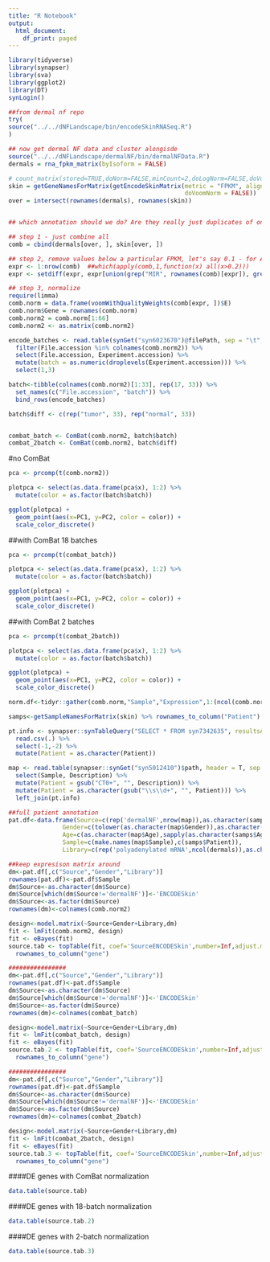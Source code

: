 ```yaml
---
title: "R Notebook"
output:
  html_document:
    df_print: paged
---
```



```r
library(tidyverse)
library(synapser)
library(sva)
library(ggplot2)
library(DT)
synLogin()

##from dermal nf repo
try(
source("../../dNFLandscape/bin/encodeSkinRNASeq.R")
)

## now get dermal NF data and cluster alongisde
source("../../dNFLandscape/dermalNF/bin/dermalNFData.R")
dermals = rna_fpkm_matrix(byIsoform = FALSE)

# count_matrix(stored=TRUE,doNorm=FALSE,minCount=2,doLogNorm=FALSE,doVoomNorm=TRUE)
skin = getGeneNamesForMatrix(getEncodeSkinMatrix(metric = "FPKM", alignment = "hg19",
                                                 doVoomNorm = FALSE))
over = intersect(rownames(dermals), rownames(skin))


## which annotation should we do? Are they really just duplicates of one another?

## step 1 - just combine all
comb = cbind(dermals[over, ], skin[over, ])

## step 2, remove values below a particular FPKM, let's say 0.1 - for ALL genes
expr <- 1:nrow(comb)  ##which(apply(comb,1,function(x) all(x>0.2)))
expr <- setdiff(expr, expr[union(grep("MIR", rownames(comb)[expr]), grep("SNO", rownames(comb)[expr]))])

## step 3, normalize
require(limma)
comb.norm = data.frame(voomWithQualityWeights(comb[expr, ])$E)
comb.norm$Gene = rownames(comb.norm)
comb.norm2 = comb.norm[1:66]
comb.norm2 <- as.matrix(comb.norm2)

encode_batches <- read.table(synGet("syn6023670")@filePath, sep = "\t", header= T) %>% 
  filter(File.accession %in% colnames(comb.norm2)) %>% 
  select(File.accession, Experiment.accession) %>%
  mutate(batch = as.numeric(droplevels(Experiment.accession))) %>% 
  select(1,3)

batch<-tibble(colnames(comb.norm2)[1:33], rep(17, 33)) %>% 
  set_names(c("File.accession", "batch")) %>% 
  bind_rows(encode_batches)

batch$diff <- c(rep("tumor", 33), rep("normal", 33))


combat_batch <- ComBat(comb.norm2, batch$batch) 
combat_2batch <- ComBat(comb.norm2, batch$diff) 
```

#no ComBat
```r
pca <- prcomp(t(comb.norm2))

plotpca <- select(as.data.frame(pca$x), 1:2) %>% 
  mutate(color = as.factor(batch$batch))

ggplot(plotpca) +
  geom_point(aes(x=PC1, y=PC2, color = color)) +
  scale_color_discrete()
```

##with ComBat 18 batches
```r
pca <- prcomp(t(combat_batch))

plotpca <- select(as.data.frame(pca$x), 1:2) %>% 
  mutate(color = as.factor(batch$batch))

ggplot(plotpca) +
  geom_point(aes(x=PC1, y=PC2, color = color)) +
  scale_color_discrete()


```

##with ComBat 2 batches
```r
pca <- prcomp(t(combat_2batch))

plotpca <- select(as.data.frame(pca$x), 1:2) %>% 
  mutate(color = as.factor(batch$batch))

ggplot(plotpca) +
  geom_point(aes(x=PC1, y=PC2, color = color)) +
  scale_color_discrete()


```



```r
norm.df<-tidyr::gather(comb.norm,"Sample","Expression",1:(ncol(comb.norm)-1))

samps<-getSampleNamesForMatrix(skin) %>% rownames_to_column("Patient")

pt.info <- synapser::synTableQuery("SELECT * FROM syn7342635", resultsAs="csv")$filepath %>%
  read.csv(.) %>% 
  select(-1,-2) %>% 
  mutate(Patient = as.character(Patient))

map <- read.table(synapser::synGet("syn5012410")$path, header = T, sep = "\t") %>% 
  select(Sample, Description) %>% 
  mutate(Patient = gsub("CT0+", "", Description)) %>% 
  mutate(Patient = as.character(gsub("\\s\\d+", "", Patient))) %>% 
  left_join(pt.info)

##full patient annotation
pat.df<-data.frame(Source=c(rep('dermalNF',nrow(map)),as.character(samps$Sample)),
               Gender=c(tolower(as.character(map$Gender)),as.character(samps$Sex)),
               Age=c(as.character(map$Age),sapply(as.character(samps$Age),function(x) gsub(' year','',x))),
               Sample=c(make.names(map$Sample),c(samps$Patient)),
               Library=c(rep('polyadenylated mRNA',ncol(dermals)),as.character(samps$Library)))

##keep expresison matrix around
dm<-pat.df[,c("Source","Gender","Library")]
rownames(pat.df)<-pat.df$Sample
dm$Source<-as.character(dm$Source)
dm$Source[which(dm$Source!='dermalNF')]<-'ENCODESkin'
dm$Source<-as.factor(dm$Source)
rownames(dm)<-colnames(comb.norm2)

design<-model.matrix(~Source+Gender+Library,dm)
fit <- lmFit(comb.norm2, design)
fit <- eBayes(fit)
source.tab <- topTable(fit, coef='SourceENCODESkin',number=Inf,adjust.method='BY')%>% 
  rownames_to_column("gene")

################
dm<-pat.df[,c("Source","Gender","Library")]
rownames(pat.df)<-pat.df$Sample
dm$Source<-as.character(dm$Source)
dm$Source[which(dm$Source!='dermalNF')]<-'ENCODESkin'
dm$Source<-as.factor(dm$Source)
rownames(dm)<-colnames(combat_batch)

design<-model.matrix(~Source+Gender+Library,dm)
fit <- lmFit(combat_batch, design)
fit <- eBayes(fit)
source.tab.2 <- topTable(fit, coef='SourceENCODESkin',number=Inf,adjust.method='BY')%>% 
  rownames_to_column("gene")

################
dm<-pat.df[,c("Source","Gender","Library")]
rownames(pat.df)<-pat.df$Sample
dm$Source<-as.character(dm$Source)
dm$Source[which(dm$Source!='dermalNF')]<-'ENCODESkin'
dm$Source<-as.factor(dm$Source)
rownames(dm)<-colnames(combat_2batch)

design<-model.matrix(~Source+Gender+Library,dm)
fit <- lmFit(combat_2batch, design)
fit <- eBayes(fit)
source.tab.3 <- topTable(fit, coef='SourceENCODESkin',number=Inf,adjust.method='BY') %>% 
  rownames_to_column("gene")

```

####DE genes with ComBat normalization
```r
data.table(source.tab)
```

####DE genes with 18-batch normalization
```r
data.table(source.tab.2)
```

####DE genes with 2-batch normalization
```r
data.table(source.tab.3)
```